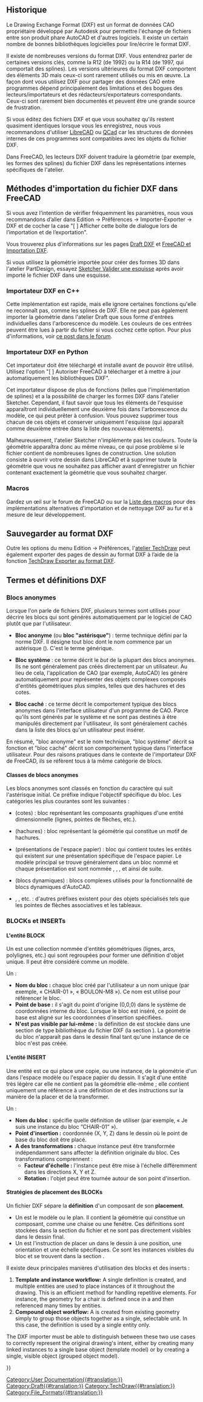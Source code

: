 <languages/>
{{TOCright}}

<span id="Background_history"></span>
== Historique ==

Le Drawing Exchange Format (DXF) est un format de données CAO propriétaire développé par Autodesk pour permettre l'échange de fichiers entre son produit phare AutoCAD et d'autres logiciels. Il existe un certain nombre de bonnes bibliothèques logicielles pour lire/écrire le format DXF.

Il existe de nombreuses versions du format DXF. Vous entendrez parler de certaines versions clés, comme la R12 (de 1992) ou la R14 (de 1997, qui comportait des splines). Les versions ultérieures du format DXF comportent des éléments 3D mais ceux-ci sont rarement utilisés ou mis en œuvre. La façon dont vous utilisez DXF pour partager des données CAO entre programmes dépend principalement des limitations et des bogues des lecteurs/importateurs et des rédacteurs/exportateurs correspondants. Ceux-ci sont rarement bien documentés et peuvent être une grande source de frustration.

Si vous éditez des fichiers DXF et que vous souhaitez qu'ils restent quasiment identiques lorsque vous les enregistrez, nous vous recommandons d'utiliser [https://fr.wikipedia.org/wiki/LibreCAD LibreCAD] ou [https://fr.wikipedia.org/wiki/QCad QCad] car les structures de données internes de ces programmes sont compatibles avec les objets du fichier DXF.

Dans FreeCAD, les lecteurs DXF doivent traduire la géométrie (par exemple, les formes des splines) du fichier DXF dans les représentations internes spécifiques de l'atelier.

<span id="Methods_for_importing_DXF_to_FreeCAD"></span>
== Méthodes d'importation du fichier DXF dans FreeCAD ==

Si vous avez l’intention de vérifier fréquemment les paramètres, nous vous recommandons d’aller dans Edition → Préférences → Importer-Exporter → DXF et de cocher la case "[ ] Afficher cette boîte de dialogue lors de l’importation et de l’exportation".

Vous trouverez plus d'informations sur les pages [[Draft_DXF/fr|Draft DXF]] et [[FreeCAD_and_DXF_Import/fr|FreeCAD et Importation DXF]].

Si vous utilisez la géométrie importée pour créer des formes 3D dans l'atelier PartDesign, essayez [[Sketcher_ValidateSketch/fr|Sketcher Valider une esquisse]] après avoir importé le fichier DXF dans une esquisse.

<span id="C++_DXF_importer"></span>
=== Importateur DXF en C++ ===

Cette implémentation est rapide, mais elle ignore certaines fonctions qu'elle ne reconnaît pas, comme les splines de DXF. Elle ne peut pas également importer la géométrie dans l'atelier Draft que sous forme d'entrées individuelles dans l'arborescence du modèle. Les couleurs de ces entrées peuvent être lues à partir du fichier si vous cochez cette option. Pour plus d'informations, voir [https://forum.freecadweb.org/viewtopic.php?f=3&t=32493 ce post dans le forum].

<span id="Python_DXF_importer"></span>
=== Importateur DXF en Python ===

Cet importateur doit être téléchargé et installé avant de pouvoir être utilisé. Utilisez l'option "[ ] Autoriser FreeCAD à télécharger et à mettre à jour automatiquement les bibliothèques DXF".

Cet importateur dispose de plus de fonctions (telles que l'implémentation de splines) et a la possibilité de charger les formes DXF dans l'atelier Sketcher. Cependant, il faut savoir que tous les éléments de l'esquisse apparaîtront individuellement une deuxième fois dans l'arborescence du modèle, ce qui peut prêter à confusion. Vous pouvez supprimer tous chacun de ces objets et conserver uniquement l'esquisse (qui apparaît comme deuxième entrée dans la liste des nouveaux éléments).

Malheureusement, l'atelier Sketcher n'implémente pas les couleurs. Toute la géométrie apparaîtra donc au même niveau, ce qui pose problème si le fichier contient de nombreuses lignes de construction. Une solution consiste à ouvrir votre dessin dans LibreCAD et à supprimer toute la géométrie que vous ne souhaitez pas afficher avant d'enregistrer un fichier contenant exactement la géométrie que vous souhaitez charger.

=== Macros ===

Gardez un œil sur le forum de FreeCAD ou sur la [[Macros_recipes/fr|Liste des macros]] pour des implémentations alternatives d'importation et de nettoyage DXF au fur et à mesure de leur développement.

<span id="Saving_DXF"></span>
== Sauvegarder au format DXF ==

Outre les options du menu Edition → Préférences, l'[[TechDraw_Workbench/fr|atelier TechDraw]] peut également exporter des pages de dessin au format DXF à l’aide de la fonction [[TechDraw_ExportPageDXF/fr|TechDraw Exporter au format DXF]].


<span id="DXF_terms_and_definitions"></span>
== Termes et définitions DXF ==

<span id="Anonymous_blocks"></span>
=== Blocs anonymes ===

Lorsque l'on parle de fichiers DXF, plusieurs termes sont utilisés pour décrire les blocs qui sont générés automatiquement par le logiciel de CAO plutôt que par l'utilisateur. 

* '''Bloc anonyme''' (ou '''bloc "astérisque"''') : terme technique défini par la norme DXF. Il désigne tout bloc dont le nom commence par un astérisque ({{Incode|*}}). C'est le terme générique.

* '''Bloc système''' : ce terme décrit le ''but'' de la plupart des blocs anonymes. Ils ne sont généralement pas créés directement par un utilisateur. Au lieu de cela, l'application de CAO (par exemple, AutoCAD) les génère automatiquement pour représenter des objets complexes composés d'entités géométriques plus simples, telles que des hachures et des cotes.

* '''Bloc caché''' : ce terme décrit le comportement typique des blocs anonymes dans l'interface utilisateur d'un programme de CAO. Parce qu'ils sont générés par le système et ne sont pas destinés à être manipulés directement par l'utilisateur, ils sont généralement cachés dans la liste des blocs qu'un utilisateur peut insérer.

En résumé, "bloc anonyme" est le nom technique, "bloc système" décrit sa fonction et "bloc caché" décrit son comportement typique dans l'interface utilisateur. Pour des raisons pratiques dans le contexte de l'importateur DXF de FreeCAD, ils se réfèrent tous à la même catégorie de blocs.

<span id="Classes_of_anonymous_blocks"></span>
==== Classes de blocs anonymes ====

Les blocs anonymes sont classés en fonction du caractère qui suit l'astérisque initial. Ce préfixe indique l'objectif spécifique du bloc. Les catégories les plus courantes sont les suivantes :

* {{Incode|*D...}} (cotes) : bloc représentant les composants graphiques d'une entité dimensionnelle (lignes, pointes de flèches, etc.).
* {{Incode|*X...}} (hachures) : bloc représentant la géométrie qui constitue un motif de hachures.
* {{Incode|*P...}} (présentations de l'espace papier) : bloc qui contient toutes les entités qui existent sur une présentation spécifique de l'espace papier. Le modèle principal se trouve généralement dans un bloc nommé {{Incode|*Model_Space}} et chaque présentation est sont nommée {{Incode|*Paper_Space}}, {{Incode|*Paper_Space0}}, {{Incode|*Paper_Space1}}, et ainsi de suite.
* {{Incode|*U...}} (blocs dynamiques) : blocs complexes utilisés pour la fonctionnalité de blocs dynamiques d'AutoCAD.
* {{Incode|*E...}}, {{Incode|*T...}}, etc. : d'autres préfixes existent pour des objets spécialisés tels que les pointes de flèches associatives et les tableaux.

<span id="BLOCKs_and_INSERTs"></span>
=== BLOCKs et INSERTs ===

<span id="The_BLOCK_entity"></span>
==== L'entité BLOCK ====

Un {{Incode|BLOCK}} est une collection nommée d'entités géométriques (lignes, arcs, polylignes, etc.) qui sont regroupées pour former une définition d'objet unique. Il peut être considéré comme un modèle.

Un {{Incode|BLOCK}} :
* '''Nom du bloc  :''' chaque bloc créé par l'utilisateur a un nom unique (par exemple, « CHAIR-01 », « BOULON-M8 »). Ce nom est utilisé pour référencer le bloc.
* '''Point de base  :''' il s'agit du point d'origine (0,0,0) dans le système de coordonnées interne du bloc. Lorsque le bloc est inséré, ce point de base est aligné sur les coordonnées d'insertion spécifiées.
* '''N'est pas visible par lui-même :''' la définition de {{Incode|BLOCK}} est stockée dans une section de type bibliothèque du fichier DXF (la section {{Incode|BLOCKS}}). La géométrie du bloc n'apparaît pas dans le dessin final tant qu'une instance de ce bloc n'est pas créée.

<span id="The_INSERT_entity"></span>
==== L'entité INSERT ====

Une entité {{Incode|INSERT}} est ce qui place une copie, ou une instance, de la géométrie d'un {{Incode|BLOCK}} dans l'espace modèle ou l'espace papier du dessin. Il s'agit d'une entité très légère car elle ne contient pas la géométrie elle-même ; elle contient uniquement une référence à une définition de {{Incode|BLOCK}} et des instructions sur la manière de la placer et de la transformer.

Un {{Incode|INSERT}} :
* '''Nom du bloc :''' spécifie quelle définition de {{Incode|BLOCK}} utiliser (par exemple, « Je suis une instance du bloc “CHAIR-01” »).
* '''Point d'insertion :''' coordonnée (X, Y, Z) dans le dessin où le point de base du bloc doit être placé.
* '''A des transformations :''' chaque instance peut être transformée indépendamment sans affecter la définition originale du bloc. Ces transformations comprennent :
** '''Facteur d'échelle :''' l'instance peut être mise à l'échelle différemment dans les directions X, Y et Z.
** '''Rotation :''' l'objet peut être tournée autour de son point d'insertion.

<span id="BLOCK_placement_strategies"></span>
==== Stratégies de placement des BLOCKs ====

Un fichier DXF sépare la '''définition''' d'un composant de son '''placement'''.

* Un {{Incode|BLOCK}} est le modèle ou le plan. Il contient la géométrie qui constitue un composant, comme une chaise ou une fenêtre. Ces définitions sont stockées dans la section {{Incode|BLOCKS}} du fichier et ne sont pas directement visibles dans le dessin final.
* Un {{Incode|INSERT}} est l'instruction de placer un {{Incode|BLOCK}} dans le dessin à une position, une orientation et une échelle spécifiques. Ce sont les instances visibles du bloc et se trouvent dans la section {{Incode|ENTITIES}}.

Il existe deux principales manières d'utilisation des blocks et des inserts :

# '''Template and instance workflow:''' A single {{Incode|BLOCK}} definition is created, and multiple {{Incode|INSERT}} entities are used to place instances of it throughout the drawing. This is an efficient method for handling repetitive elements. For instance, the geometry for a chair is defined once in a {{Incode|BLOCK}} and then referenced many times by {{Incode|INSERT}} entities.
# '''Compound object workflow:''' A {{Incode|BLOCK}} is created from existing geometry simply to group those objects together as a single, selectable unit. In this case, the {{Incode|BLOCK}} definition is used by a single {{Incode|INSERT}} entity only.

The DXF importer must be able to distinguish between these two use cases to correctly represent the original drawing's intent, either by creating many linked instances to a single base object (template model) or by creating a single, visible object (grouped object model).


{{Userdocnavi{{#translation:}}}}
[[Category:User Documentation{{#translation:}}]]
[[Category:Draft{{#translation:}}]]
[[Category:TechDraw{{#translation:}}]]
[[Category:File_Formats{{#translation:}}]]